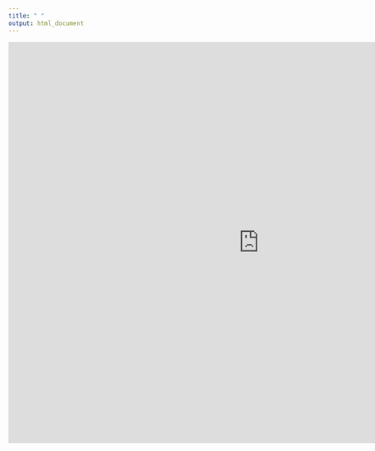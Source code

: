 ```yaml
---
title: " "
output: html_document
---
```


<iframe width="1000" height="800" src="https://cohesify.cut.ac.cy:8080/fernando/Survey_test/" frameborder="0" allowfullscreen></iframe>

<!-- <iframe width="1000" height="800" src="https://cohesify.cut.ac.cy:5601/s/fm_tweets/app/dashboards?auth_provider_hint=anonymous1#/view/1f5c7680-25e3-11ec-919b-bf41f2db6f20?embed=true&_g=(filters%3A!()%2CrefreshInterval%3A(pause%3A!t%2Cvalue%3A0)%2Ctime%3A(from%3Anow-15m%2Cto%3Anow))" frameborder="0" allowfullscreen></iframe> -->

